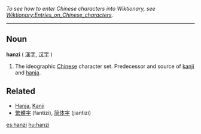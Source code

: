 ''To see how to enter Chinese characters into Wiktionary, see [[Wiktionary:Entries_on_Chinese_characters]].''
----

==Noun==
'''hanzi''' ( <font lang="zh">[[漢字]], [[汉字]]</font> )

#The ideographic [[Chinese]] character set.  Predecessor and source of [[kanji]] and [[hanja]].

==Related==
*[[Hanja]], [[Kanji]]
*[[繁體字]] (fantizi), [[简体字]] (jiantizi)

[[es:hanzi]]
[[hu:hanzi]]